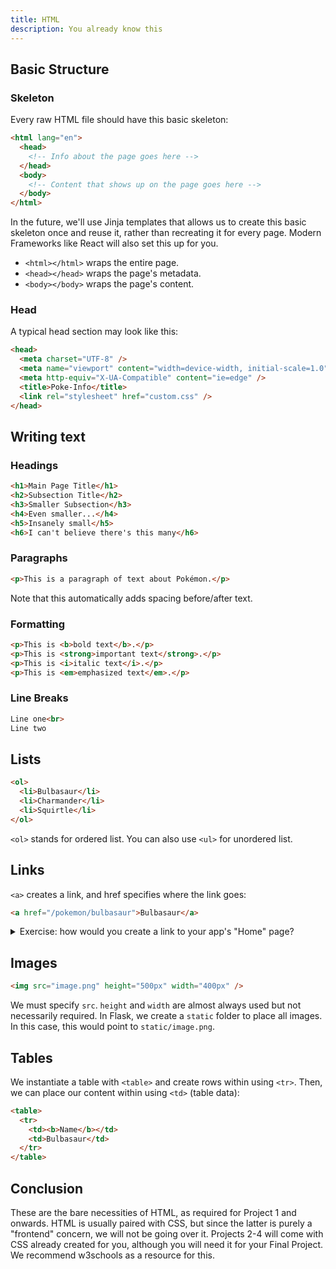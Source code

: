 ```yaml
---
title: HTML
description: You already know this
---
```


## Basic Structure

### Skeleton

Every raw HTML file should have this basic skeleton:

```html
<html lang="en">
  <head>
    <!-- Info about the page goes here -->
  </head>
  <body>
    <!-- Content that shows up on the page goes here -->
  </body>
</html>
```

In the future, we'll use Jinja templates that allows us to create this basic skeleton once and reuse it, rather than recreating it for every page. Modern Frameworks like React will also set this up for you.
- `<html></html>` wraps the entire page.
- `<head></head>` wraps the page's metadata.
- `<body></body>` wraps the page's content.

### Head

A typical head section may look like this:

```html
<head>
  <meta charset="UTF-8" />
  <meta name="viewport" content="width=device-width, initial-scale=1.0" />
  <meta http-equiv="X-UA-Compatible" content="ie=edge" />
  <title>Poke-Info</title>
  <link rel="stylesheet" href="custom.css" />
</head>
```

## Writing text

### Headings

```html
<h1>Main Page Title</h1>
<h2>Subsection Title</h2>
<h3>Smaller Subsection</h3>
<h4>Even smaller...</h4>
<h5>Insanely small</h5>
<h6>I can't believe there's this many</h6>
```

### Paragraphs

```html
<p>This is a paragraph of text about Pokémon.</p>
```

Note that this automatically adds spacing before/after text.

### Formatting

```html
<p>This is <b>bold text</b>.</p>
<p>This is <strong>important text</strong>.</p>
<p>This is <i>italic text</i>.</p>
<p>This is <em>emphasized text</em>.</p>    
```

### Line Breaks

```html
Line one<br>
Line two
```

## Lists

```html
<ol>
  <li>Bulbasaur</li>
  <li>Charmander</li>
  <li>Squirtle</li>
</ol>
```

`<ol>` stands for ordered list. You can also use `<ul>` for unordered list. 

## Links

`<a>` creates a link, and href specifies where the link goes:

```html
<a href="/pokemon/bulbasaur">Bulbasaur</a>
```

<details>
  <summary>Exercise: how would you create a link to your app's "Home" page?</summary>
  <p>`<a href="/">Home</a>`</p>
</details>

## Images

```html
<img src="image.png" height="500px" width="400px" />
```

We must specify `src`. `height` and `width` are almost always used but not necessarily required. In Flask, we create a `static` folder to place all images. In this case, this would point to `static/image.png`.

## Tables

We instantiate a table with `<table>` and create rows within using `<tr>`. Then, we can place our content within using `<td>` (table data): 

```html
<table>
  <tr>
    <td><b>Name</b></td>
    <td>Bulbasaur</td>
  </tr>
</table>
```

## Conclusion

These are the bare necessities of HTML, as required for Project 1 and onwards. HTML is usually paired with CSS, but since the latter is purely a "frontend" concern, we will not be going over it. Projects 2-4 will come with CSS already created for you, although you will need it for your Final Project. We recommend w3schools as a resource for this.